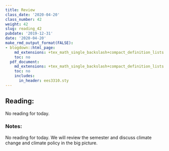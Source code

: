 ```yaml
---
title: Review
class_date: '2020-04-20'
class_number: 42
weight: 42
slug: reading_42
pubdate: '2019-12-31'
date: '2020-04-20'
make_rmd_output_format(FALSE):
- blogdown::html_page:
    md_extensions: +tex_math_single_backslash+compact_definition_lists
    toc: no
  pdf_document:
    md_extensions: +tex_math_single_backslash+compact_definition_lists
    toc: no
    includes:
      in_header: ees3310.sty
---
```

## Reading:

No reading for today.

### Notes:

No reading for today. We will review the semester and discuss climate change and climate policy in the big picture.
